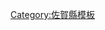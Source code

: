 <noinclude>{{日本都道府縣行政區劃}}</noinclude>{{Navbox
|bodyclass=hlist
|name = 佐賀縣
|state = {{{state|autocollapse}}}
|title = [[佐賀縣]][[日本行政區劃|行政區劃]]
|image = [[File:Flag of Saga.png|80px|佐賀縣縣旗]]<br />[[File:Saga-geo-stub.png|80px|佐賀縣地圖]]
|titlestyle = background:#efefef;
|bodystyle = background:#f9f9f9;
|groupstyle = background:#efefef;text-align:center;
|oddstyle = background:#fcfcfc;

|group1 = 市部
|list1 =
*[[佐賀市]]
* [[唐津市 (日本)|唐津市]]
* [[鳥栖市]]
* [[多久市]]
* [[伊萬里市]]
* [[武雄市]]
* [[鹿島市]]
* [[小城市]]
* [[嬉野市]]
* [[神埼市]]

|group2 = [[神埼郡]]
|list2= 
*[[吉野里町]]

|group3 = [[三養基郡]]
|list3 =
*[[基山町]]
* [[上峰町]]
* [[三養基町]]

|group4 = [[東松浦郡]]
|list4 =
*[[玄海町]]

|group5 = [[西松浦郡]]
|list5 =
*[[有田町]]

|group6=[[杵島郡]]
|list6 =
*[[大町町]]
* [[江北町]]
* [[白石町]]

|group7 = [[藤津郡]]
|list7 =
*[[太良町]]
}}<noinclude>
{{DEFAULTSORT:Saga}}
[[Category:佐賀縣模板]]
</noinclude>